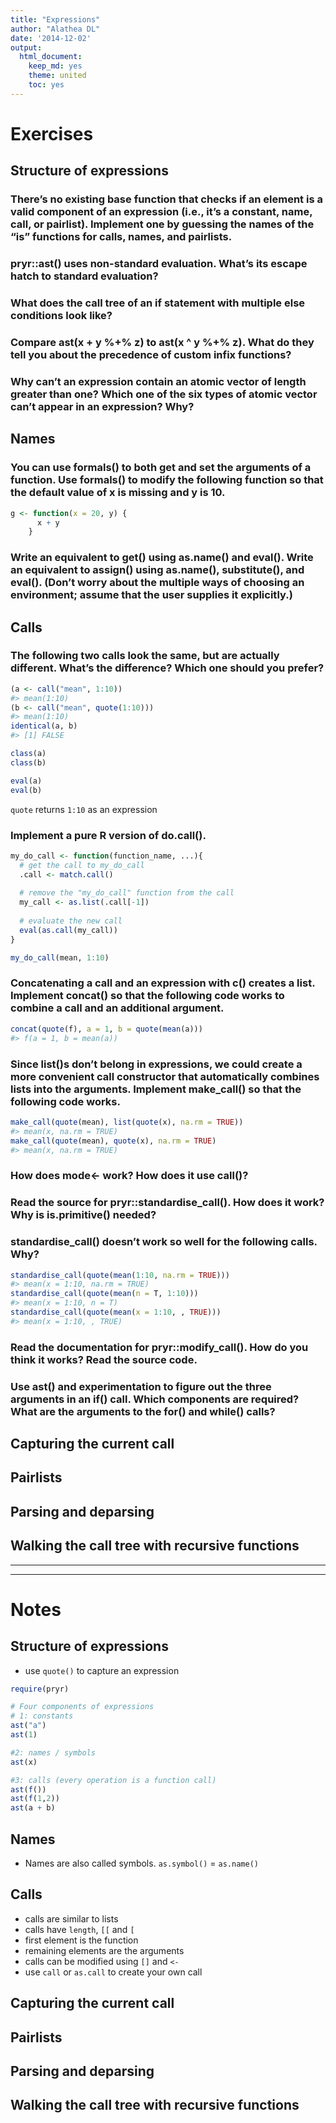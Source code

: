 ```yaml
---
title: "Expressions"
author: "Alathea DL"
date: '2014-12-02'
output:
  html_document:
    keep_md: yes
    theme: united
    toc: yes
---
```


# Exercises

## Structure of expressions

### There’s no existing base function that checks if an element is a valid component of an expression (i.e., it’s a constant, name, call, or pairlist). Implement one by guessing the names of the “is” functions for calls, names, and pairlists.

### pryr::ast() uses non-standard evaluation. What’s its escape hatch to standard evaluation?

### What does the call tree of an if statement with multiple else conditions look like?

### Compare ast(x + y %+% z) to ast(x ^ y %+% z). What do they tell you about the precedence of custom infix functions?

### Why can’t an expression contain an atomic vector of length greater than one? Which one of the six types of atomic vector can’t appear in an expression? Why?

## Names

### You can use formals() to both get and set the arguments of a function. Use formals() to modify the following function so that the default value of x is missing and y is 10.

```r
g <- function(x = 20, y) {
      x + y
    }
```

### Write an equivalent to get() using as.name() and eval(). Write an equivalent to assign() using as.name(), substitute(), and eval(). (Don’t worry about the multiple ways of choosing an environment; assume that the user supplies it explicitly.)

## Calls

### The following two calls look the same, but are actually different. What’s the difference? Which one should you prefer?

```r
(a <- call("mean", 1:10))
#> mean(1:10)
(b <- call("mean", quote(1:10)))
#> mean(1:10)
identical(a, b)
#> [1] FALSE

class(a)
class(b)

eval(a)
eval(b)
```

`quote` returns `1:10` as an expression

### Implement a pure R version of do.call().

```r
my_do_call <- function(function_name, ...){
  # get the call to my_do_call
  .call <- match.call()
  
  # remove the "my_do_call" function from the call
  my_call <- as.list(.call[-1])
  
  # evaluate the new call
  eval(as.call(my_call))
}

my_do_call(mean, 1:10)
```


### Concatenating a call and an expression with c() creates a list. Implement concat() so that the following code works to combine a call and an additional argument.

```r
concat(quote(f), a = 1, b = quote(mean(a)))
#> f(a = 1, b = mean(a))
```

### Since list()s don’t belong in expressions, we could create a more convenient call constructor that automatically combines lists into the arguments. Implement make_call() so that the following code works.

```r
make_call(quote(mean), list(quote(x), na.rm = TRUE))
#> mean(x, na.rm = TRUE)
make_call(quote(mean), quote(x), na.rm = TRUE)
#> mean(x, na.rm = TRUE)
```

### How does mode<- work? How does it use call()?

### Read the source for pryr::standardise_call(). How does it work? Why is is.primitive() needed?

### standardise_call() doesn’t work so well for the following calls. Why?

```r
standardise_call(quote(mean(1:10, na.rm = TRUE)))
#> mean(x = 1:10, na.rm = TRUE)
standardise_call(quote(mean(n = T, 1:10)))
#> mean(x = 1:10, n = T)
standardise_call(quote(mean(x = 1:10, , TRUE)))
#> mean(x = 1:10, , TRUE)
```

### Read the documentation for pryr::modify_call(). How do you think it works? Read the source code.

### Use ast() and experimentation to figure out the three arguments in an if() call. Which components are required? What are the arguments to the for() and while() calls?


## Capturing the current call

## Pairlists

## Parsing and deparsing

## Walking the call tree with recursive functions

***
***

# Notes

## Structure of expressions

* use `quote()` to capture an expression

```r
require(pryr)

# Four components of expressions
# 1: constants
ast("a")
ast(1)

#2: names / symbols
ast(x)

#3: calls (every operation is a function call)
ast(f())
ast(f(1,2))
ast(a + b)

```

## Names

* Names are also called symbols. `as.symbol()` = `as.name()`

## Calls

* calls are similar to lists
* calls have `length`, `[[` and `[`
* first element is the function
* remaining elements are the arguments
* calls can be modified using `[]` and `<-`
* use `call` or `as.call` to create your own call

## Capturing the current call

## Pairlists

## Parsing and deparsing

## Walking the call tree with recursive functions